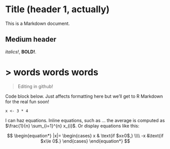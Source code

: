 Title (header 1, actually)
=====================================
  
  This is a Markdown document.

## Medium header

*italics!*, __BOLD!__.


> words words words
=======
> 
Editing in github!


Code block below. Just affects formatting here but we'll get to R Markdown for the real fun soon!

```
x <- 3 * 4
```

I can haz equations. Inline equations, such as ... the average is computed as $\frac{1}{n} \sum_{i=1}^{n} x_{i}$. Or display equations like this:

$$
\begin{equation*}
|x|= 
\begin{cases} x & \text{if $x≥0$,} \\\\
-x &\text{if $x\le 0$.}
\end{cases}
\end{equation*}
$$
